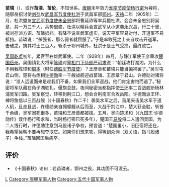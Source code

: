 '''苗璘'''（{{bd|9世纪||10世纪|catIdx=M}}），或作'''苗潾'''、'''苗伦'''，不知世系。[[唐朝|唐朝]]末年效力[[淮南节度使|淮南节度使]][[杨行密|杨行密]]为裨将，随鄂岳招讨使[[刘存|刘存]]攻[[武昌军节度使|武昌军节度使]][[杜洪|杜洪]]于武昌军部[[鄂州|鄂州]]。[[天祐_(唐朝)|天祐]]二年（905年）二月，杜洪盟友[[宣武军节度使|宣武军节度使]][[朱全忠|朱全忠]]部将曹延祚等率兵援杜洪，会合朱全忠别将吴章，共一万三千人，兵势很盛，杜洪以精兵合宣武军从小道袭[[永兴县|永兴县]]，行三十里，被刘存派方诏、苗璘抵挡。有降卒说宣武军虚实，说天平军容易对付，开道军不易抵挡。苗璘说：“杀强者，那么弱者就屈服了。”于是率敢死之士亲自攻击开道军，击破之，擒其将士三百人，斩杀于鄂州城外，杜洪于是士气受损，最终败亡。

[[吴_(十国)|吴国]][[乾貞_(南吳)|乾贞]]初年，累官至右雄武军使。二年（928年）四月，与静江军使王彦章攻[[楚_(十国)|楚国]][[岳州|岳州]]。吴国镇北大将军[[陈璋|陈璋]]对[[宰相|宰相]][[门下侍郎|门下侍郎]][[严可求|严可求]]说：“朝廷攻打湖湘，为什么不用我陈璋和[[周本|周本]]（时任[[德胜军节度使|德胜军节度使]]）？王彦章和苗璘只能当偏裨罢了。”吴军屯君山侧，楚将右丞相[[许德勋|许德勋]]率一千艘战舰迎战苗璘、王彦章于君山。许德勋对诸将说：“淮人远道而来是趁我们不备，如果我们全军迎战，他们肯定害怕而逃了。”秘密将军队藏在角子湖驻扎，偃旗息鼓，夜间秘密派都指挥使[[王环_(马楚)|王环]]率二百战舰断杨林浦吴军归路。吴军察觉，转移到荆江口，想会合荆南军合攻岳阳。许德勋派王环、裨将詹信以三百战舰（《十国春秋》作二千）袭吴水军之后，首尾夹击吴水军于道人矶，且走且战，许德勋亲自拥艨艟从后而至，大战于荆江中，楚大获全胜，斩首千余级，吴军溺死很多，苗璘和王彦章都被擒。五月，吴向楚求和（《九国志·许德勋传》误作杨行密求和，当时杨行密已死多年），楚国王[[马殷|马殷]]将二人遣回吴国。为二人饯行时，许德勋注意到马殷诸子争权，预言道：“楚国虽小，旧臣宿将还在，我希望吴朝不要再想夺取它。如果你们想来攻，得等到众驹（双关语，指马殷诸子）争栈。”苗璘回国后病卒。

== 评价 ==
*《十国春秋》论曰：若苗璘者，鄂州之役，其功固不可没云。

{{DEFAULTSORT:M}}
[[Category:苗姓|L]]
[[Category:唐朝军事人物|Category:唐朝军事人物]]
[[Category:五代十国军事人物|Category:五代十国军事人物]]